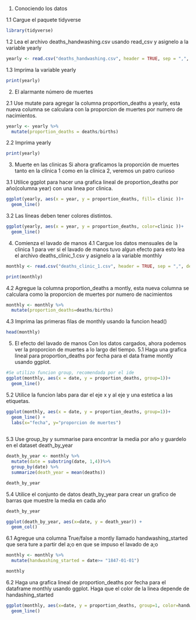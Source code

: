1. Conociendo los datos

1.1 Cargue el paquete tidyverse
```r
library(tidyverse)
```

1.2 Lea el archivo deaths_handwashing.csv usando read_csv y asignelo a la variable yearly
```r
yearly <- read.csv("deaths_handwashing.csv", header = TRUE, sep = ",", dec = ".", fill = TRUE, encoding = "UTF-8")
```

1.3 Imprima la variable yearly
```r
print(yearly)
```

2. El alarmante número de muertes

2.1 Use mutate para agregar la columna proportion_deaths a yearly, esta nueva columna se calculara con la proporcion de muertes por numero de nacimientos.
```r
yearly <- yearly %>%
  mutate(proportion_deaths = deaths/births)
```

2.2 Imprima yearly
```r
print(yearly)
```

 3. Muerte en las clinicas
 Si ahora graficamos la proporción de muertes tanto en la clínica 1 como en la clínica 2, veremos un patro curioso
 
 3.1 Utilice ggplot para hacer una grafica lineal de proportion_deaths por año(columna year) con una linea por clinica.
 
```r
ggplot(yearly, aes(x = year, y = proportion_deaths, fill= clinic ))+
  geom_line()

```
 
 
 3.2 Las líneas deben tener colores distintos.
 
```r
ggplot(yearly, aes(x = year, y = proportion_deaths, color=clinic ))+
  geom_line()
```
 
 4. Comienza el lavado de manos
 4.1 Cargue los datos mensuales de la clinica 1 para ver si el lavado de manos tuvo algun efecto para esto lea el archivo deaths_clinic_1.csv y asignelo a la variable monthly
```r
monthly <- read.csv("deaths_clinic_1.csv", header = TRUE, sep = ",", dec = ".", fill = TRUE, encoding = "UTF-8")

print(monthly)
```

4.2 Agregue la columna proportion_deaths a montly, esta nueva columna se calculara como la proporcion de muertes por numero de nacimientos
```r
monthly <- monthly %>%
  mutate(proportion_deaths=deaths/births)
```

4.3 Imprima las primeras filas de monthly usando la funcion head()
```r
head(monthly)
```

5. El efecto del lavado de manos
Con los datos cargados, ahora podemos ver la proporcion de muertes a lo largo del tiempo.
5.1 Haga una grafica lineal para proportion_deaths por fecha para el data frame montly usando ggplot.
```r

#Se utilizo funcion group, recomendada por el ide
ggplot(monthly, aes(x = date, y = proportion_deaths, group=1))+
  geom_line()
```

5.2 Utilice la funcion labs para dar el eje x y al eje y una estetica a las etiquetas.
```r
ggplot(monthly, aes(x = date, y = proportion_deaths, group=1))+
  geom_line() +
  labs(x="fecha", y="proporcion de muertes")
  
```

5.3 Use group_by y summarise para encontrar la media por año y guardelo en el dataset death_by_year
```r
death_by_year <- monthly %>%
  mutate(date = substring(date, 1,4))%>%
  group_by(date) %>%
  summarize(death_year = mean(deaths))

death_by_year
```

5.4 Utilice el conjunto de datos death_by_year para crear un grafico de barras que muestre la media en cada año
```r
death_by_year

ggplot(death_by_year, aes(x=date, y = death_year)) +
  geom_col()
```

6.1 Agregue una columna True/false a montly llamado handwashing_started que sera ture a partir del a;o en que se impuso el lavado de a;o 

```r

monthly <- monthly %>%
  mutate(handwashing_started = date>= "1847-01-01")

monthly
```

6.2 Haga una grafica lineal de proportion_deaths por fecha para el dataframe monthly usando ggplot. Haga que el color de la linea depende de handashing_started

```r
ggplot(monthly, aes(x=date, y = proportion_deaths, group=1, color=handwashing_started))+
  geom_line()
```

